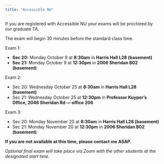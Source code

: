 ```yaml
---
title: "Accessible NU"
---
```


If you are registered with Accessible NU your exams will be proctored by our graduate TA.

The exam will begin 30 minutes before the standard class time.

Exam 1:

-   **Sec 20:** Monday October 9 at **8:30am** in **Harris Hall L28 (basement)**
-   **Sec 21:** Monday October 9 at **12:30pm** in **2006 Sheridan B02 (basement)**

Exam 2:

-   Sec 20: Wednesday October 25 at **8:30am** in **Harris Hall L28 (basement)**
-   Sec 21: Wednesday October 25 at **12:30pm** in **Professor Kuyper's Office, 2046 Sheridan Rd --- office 206**

Exam 3:

-   Sec 20: Monday November 20 at **8:30am** in **Harris Hall L28 (basement)**
-   Sec 21: Monday November 20 at **12:30pm** in **2006 Sheridan B02 (basement)**

**If you are not available at this time, please contact me ASAP.**

*Optional final exam will take place via Zoom with the other students at the designated start time.*
